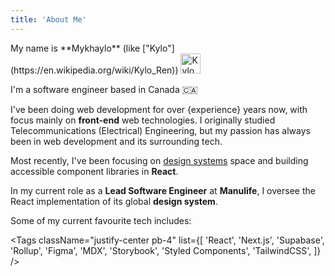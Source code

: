```yaml
---
title: 'About Me'
---
```


<div className="flex flex-col items-center justify-center gap-2 sm:flex-row lg:justify-start [&>p]:my-0">
  My name is **Mykhaylo** (like ["Kylo"](https://en.wikipedia.org/wiki/Kylo_Ren))
  <Image
    className="!my-0 hidden h-10 w-10 rounded-full bg-gray-200 p-1 dark:bg-gray-700 sm:block"
    src="/assets/kyloren.png"
    height="32"
    width="32"
    alt="Kylo Ren"
  />
</div>

I'm a software engineer based in <span className="whitespace-nowrap font-bold">Canada 🇨🇦</span>

I've been doing web development for over {experience} years now, with focus mainly on **front-end** web technologies. I originally studied Telecommunications (Electrical) Engineering, but my passion has always been in web development and its surrounding tech.

Most recently, I've been focusing on [design systems](https://rangle.io/blog/what-is-a-design-system/) space and building accessible component libraries in **React**.

In my current role as a **Lead Software Engineer** at **Manulife**, I oversee the React implementation of its global **design system**.

Some of my current favourite tech includes:

<Tags
  className="justify-center pb-4"
  list={[
    'React',
    'Next.js',
    'Supabase',
    'Rollup',
    'Figma',
    'MDX',
    'Storybook',
    'Styled Components',
    'TailwindCSS',
  ]}
/>
